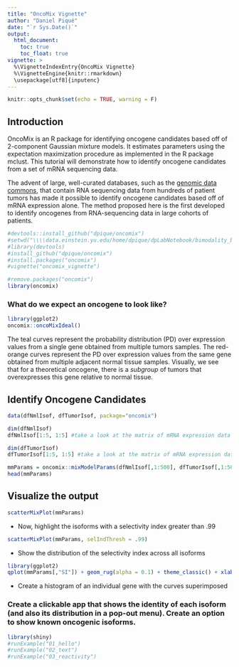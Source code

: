---
title: "OncoMix Vignette"
author: "Daniel Piqué"
date: "`r Sys.Date()`"
output:
  html_document:
    toc: true
    toc_float: true
vignette: >
  %\VignetteIndexEntry{OncoMix Vignette}
  %\VignetteEngine{knitr::rmarkdown}
  \usepackage[utf8]{inputenc}
---

```{r setup, include=FALSE}
knitr::opts_chunk$set(echo = TRUE, warning = F)
```
 
## Introduction

OncoMix is an R package for identifying oncogene candidates based off of 2-component Gaussian mixture models. It estimates parameters using the expectation maximization procedure as implemented in the R package mclust. This tutorial will demonstrate how to identify oncogene candidates from a set of mRNA sequencing data.



The advent of large, well-curated databases, such as the [genomic data commons](https://gdc.cancer.gov/), that contain RNA sequencing data from hundreds of patient tumors has made it possible to identify oncogene candidates based off of mRNA expression alone. The method proposed here is the first developed to identify oncogenes from RNA-sequencing data in large cohorts of patients.

```{r}
#devtools::install_github("dpique/oncomix")
#setwd("\\\\data.einstein.yu.edu/home/dpique/dpLabNotebook/bimodality_brca_tcga/oncomix")
#library(devtools)
#install_github("dpique/oncomix")
#install.packages("oncomix")
#vignette("oncomix_vignette")

#remove.packages("oncomix")
library(oncomix)
```

### What do we expect an oncogene to look like?

```{r}
library(ggplot2)
oncomix::oncoMixIdeal()

```

The teal curves represent the probability distribution (PD) over expression values from a single gene obtained from multiple tumors samples. The red-orange curves represent the PD over expression values from the same gene obtained from multiple adjacent normal tissue samples. Visually, we see that for a theoretical oncogene, there is a *subgroup* of tumors that overexpresses this gene relative to normal tissue.

## Identify Oncogene Candidates 


```{r}
data(dfNmlIsof, dfTumorIsof, package="oncomix")

dim(dfNmlIsof)
dfNmlIsof[1:5, 1:5] #take a look at the matrix of mRNA expression data from adjacent normal samples

dim(dfTumorIsof)
dfTumorIsof[1:5, 1:5] #take a look at the matrix of mRNA expression data from tumors

mmParams = oncomix::mixModelParams(dfNmlIsof[,1:500], dfTumorIsof[,1:500]) #fits the mixture models, will take a few mins
head(mmParams)
```


## Visualize the output

```{r, fig.width = 7, fig.height= 6.5}
scatterMixPlot(mmParams)
```



- Now, highlight the isoforms with a selectivity index greater than .99

```{r, fig.width = 7, fig.height= 6.5}
scatterMixPlot(mmParams, selIndThresh = .99)
```


-  Show the distribution of the selectivity index across all isoforms
```{r}
library(ggplot2)
qplot(mmParams[,"SI"]) + geom_rug(alpha = 0.1) + theme_classic() + xlab("Selectivity Index")

```


- Create a histogram of an individual gene with the curves superimposed


### Create a clickable app that shows the identity of each isoform (and also its distribution in a pop-out menu). Create an option to show known oncogenic isoforms.
```{r}
library(shiny)
#runExample("01_hello")
#runExample("02_text")
#runExample("03_reactivity")
```

